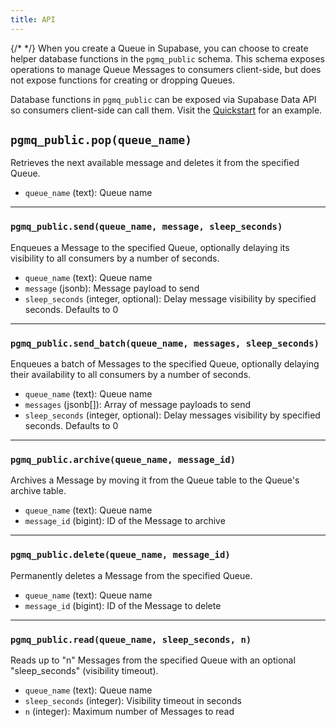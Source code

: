 ```yaml
---
title: API
---
```


{/* <!-- vale off --> */}
When you create a Queue in Supabase, you can choose to create helper database functions in the `pgmq_public` schema. This schema exposes operations to manage Queue Messages to consumers client-side, but does not expose functions for creating or dropping Queues.

Database functions in `pgmq_public` can be exposed via Supabase Data API so consumers client-side can call them. Visit the [Quickstart](/docs/guides/queues/quickstart) for an example.

## `pgmq_public.pop(queue_name)`

Retrieves the next available message and deletes it from the specified Queue.

- `queue_name` (text): Queue name

---

### `pgmq_public.send(queue_name, message, sleep_seconds)`

Enqueues a Message to the specified Queue, optionally delaying its visibility to all consumers by a number of seconds.

- `queue_name` (text): Queue name
- `message` (jsonb): Message payload to send
- `sleep_seconds` (integer, optional): Delay message visibility by specified seconds. Defaults to 0

---

### `pgmq_public.send_batch(queue_name, messages, sleep_seconds)`

Enqueues a batch of Messages to the specified Queue, optionally delaying their availability to all consumers by a number of seconds.

- `queue_name` (text): Queue name
- `messages` (jsonb[]): Array of message payloads to send
- `sleep_seconds` (integer, optional): Delay messages visibility by specified seconds. Defaults to 0

---

### `pgmq_public.archive(queue_name, message_id)`

Archives a Message by moving it from the Queue table to the Queue's archive table.

- `queue_name` (text): Queue name
- `message_id` (bigint): ID of the Message to archive

---

### `pgmq_public.delete(queue_name, message_id)`

Permanently deletes a Message from the specified Queue.

- `queue_name` (text): Queue name
- `message_id` (bigint): ID of the Message to delete

---

### `pgmq_public.read(queue_name, sleep_seconds, n)`

Reads up to "n" Messages from the specified Queue with an optional "sleep_seconds" (visibility timeout).

- `queue_name` (text): Queue name
- `sleep_seconds` (integer): Visibility timeout in seconds
- `n` (integer): Maximum number of Messages to read
